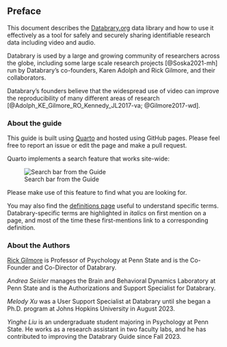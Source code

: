 ## Preface {-}

This document describes the [Databrary.org](https://databrary.org) data library and how to use it effectively as a tool for safely and securely sharing identifiable research data including video and audio.

Databrary is used by a large and growing community of researchers across the globe, including some large scale research projects [@Soska2021-mh] run by Databrary's co-founders, Karen Adolph and Rick Gilmore, and their collaborators.

Databrary's founders believe that the widespread use of video can improve the reproducibility of many different areas of research [@Adolph_KE_Gilmore_RO_Kennedy_JL2017-va; @Gilmore2017-wd].

### About the guide

This guide is built using [Quarto](https://quarto.org) and hosted using GitHub pages.
Please feel free to report an issue or edit the page and make a pull request.

Quarto implements a search feature that works site-wide:

![Search bar from the Guide](include/img/guide-search-bar.png)

Please make use of this feature to find what you are looking for.

You may also find the [definitions page](more-information/definitions.qmd) useful to understand specific terms.
Databrary-specific terms are highlighted in *italics* on first mention on a page, and most of the time these first-mentions link to a corresponding definition.

### About the Authors {-}

[Rick Gilmore](https://rick-gilmore.com) is Professor of Psychology at Penn State and is the Co-Founder and Co-Director of Databrary.

*Andrea Seisler* manages the Brain and Behavioral Dynamics Laboratory at Penn State and is the Authorizations and Support Specialist for Databrary.

*Melody Xu* was a User Support Specialist at Databrary until she began a Ph.D. program at Johns Hopkins University in August 2023.

*Yinghe Liu* is an undergraduate student majoring in Psychology at Penn State.
He works as a research assistant in two faculty labs, and he has contributed to improving the Databrary Guide since Fall 2023. 

